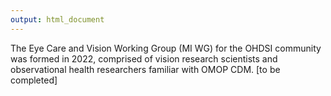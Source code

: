 ---
output: html_document
---

<p>The Eye Care and Vision Working Group (MI WG) for the OHDSI community
was formed in 2022, comprised of vision research scientists and
observational health researchers familiar with OMOP CDM. [to be
completed]</p>

